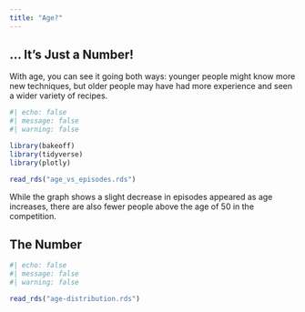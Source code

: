 ```yaml
---
title: "Age?"
---
```


## ... It's Just a Number!

With age, you can see it going both ways: younger people might know more new techniques, but older people may have had more experience and seen a wider variety of recipes.

```r
#| echo: false
#| message: false
#| warning: false

library(bakeoff)
library(tidyverse)
library(plotly)

read_rds("age_vs_episodes.rds")
```

While the graph shows a slight decrease in episodes appeared as age increases, there are also fewer people above the age of 50 in the competition.

## The Number

```r
#| echo: false
#| message: false
#| warning: false

read_rds("age-distribution.rds")
```






